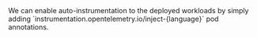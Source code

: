 

<Admonition type="info">
We can enable auto-instrumentation to the deployed workloads by simply adding `instrumentation.opentelemetry.io/inject-{language}` pod annotations.
</Admonition>